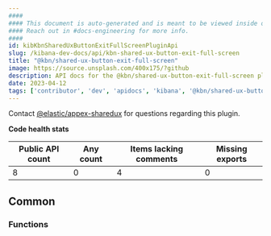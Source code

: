 ```yaml
---
####
#### This document is auto-generated and is meant to be viewed inside our experimental, new docs system.
#### Reach out in #docs-engineering for more info.
####
id: kibKbnSharedUxButtonExitFullScreenPluginApi
slug: /kibana-dev-docs/api/kbn-shared-ux-button-exit-full-screen
title: "@kbn/shared-ux-button-exit-full-screen"
image: https://source.unsplash.com/400x175/?github
description: API docs for the @kbn/shared-ux-button-exit-full-screen plugin
date: 2023-04-12
tags: ['contributor', 'dev', 'apidocs', 'kibana', '@kbn/shared-ux-button-exit-full-screen']
---
```




Contact [@elastic/appex-sharedux](https://github.com/orgs/elastic/teams/appex-sharedux) for questions regarding this plugin.

**Code health stats**

| Public API count  | Any count | Items lacking comments | Missing exports |
|-------------------|-----------|------------------------|-----------------|
| 8 | 0 | 4 | 0 |

## Common

### Functions
<DocDefinitionList data={kbnSharedUxButtonExitFullScreenObj.common.functions}/>

